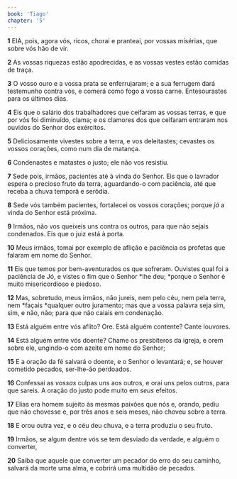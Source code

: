 ```yaml
---
book: 'Tiago'
chapter: '5'
---
```


**1** EIA, pois, agora vós, ricos, chorai e pranteai, por vossas misérias, que sobre vós hão de vir.

**2** As vossas riquezas estão apodrecidas, e as vossas vestes estão comidas de traça.

**3** O vosso ouro e a vossa prata se enferrujaram; e a sua ferrugem dará testemunho contra vós, e comerá como fogo a vossa carne. Entesourastes para os últimos dias.

**4** Eis que o salário dos trabalhadores que ceifaram as vossas terras, e que por vós foi diminuído, clama; e os clamores dos que ceifaram entraram nos ouvidos do Senhor dos exércitos.

**5** Deliciosamente vivestes sobre a terra, e vos deleitastes; cevastes os vossos corações, como num dia de matança.

**6** Condenastes e matastes o justo; ele não vos resistiu.

**7** Sede pois, irmãos, pacientes até à vinda do Senhor. Eis que o lavrador espera o precioso fruto da terra, aguardando-o com paciência, até que receba a chuva temporã e serôdia.

**8** Sede vós também pacientes, fortalecei os vossos corações; porque _já_ a vinda do Senhor está próxima.

**9** Irmãos, não vos queixeis uns contra os outros, para que não sejais condenados. Eis que o juiz está à porta.

**10** Meus irmãos, tomai por exemplo de aflição e paciência os profetas que falaram em nome do Senhor.

**11** Eis que temos por bem-aventurados os que sofreram. Ouvistes qual foi a paciência de Jó, e vistes o fim que o Senhor *lhe deu; *porque o Senhor é muito misericordioso e piedoso.

**12** Mas, sobretudo, meus irmãos, não jureis, nem pelo céu, nem pela terra, nem *façais *qualquer outro juramento; mas que a vossa palavra seja sim, sim, e não, não; para que não caiais em condenação.

**13** Está alguém entre vós aflito? Ore. Está alguém contente? Cante louvores.

**14** Está alguém entre vós doente? Chame os presbíteros da igreja, e orem sobre ele, ungindo-o com azeite em nome do Senhor;

**15** E a oração da fé salvará o doente, e o Senhor o levantará; e, se houver cometido pecados, ser-lhe-ão perdoados.

**16** Confessai as _vossas_ culpas uns aos outros, e orai uns pelos outros, para que sareis. A oração do justo pode muito em _seus_ efeitos.

**17** Elias era homem sujeito às mesmas paixões que nós e, orando, pediu que não chovesse e, por três anos e seis meses, não choveu sobre a terra.

**18** E orou outra vez, e o céu deu chuva, e a terra produziu o seu fruto.

**19** Irmãos, se algum dentre vós se tem desviado da verdade, e alguém o converter,

**20** Saiba que aquele que converter um pecador do erro do seu caminho, salvará da morte uma alma, e cobrirá uma multidão de pecados.
